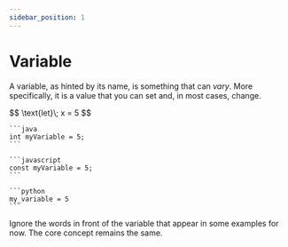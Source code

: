 ```yaml
---
sidebar_position: 1
---
```



# Variable
A variable, as hinted by its name, is something that can *vary*. More specifically, it is a value that you can set and, in most cases, change.

<Tabs groupId="syntax" queryString>
  <TabItem value="symbolic" label="Symbolic" default>
    $$
    \text{let}\; x = 5
    $$
  </TabItem>
  <TabItem value="java" label="Java">

    ```java
    int myVariable = 5;
    ```
    
  </TabItem>
  <TabItem value="javascript" label="JavaScript">
    
    ```javascript
    const myVariable = 5;
    ```

  </TabItem>
  <TabItem value="python" label="Python">
    
    ```python
    my_variable = 5
    ```

  </TabItem>
</Tabs>

Ignore the words in front of the variable that appear in some examples for now. The core concept remains the same.